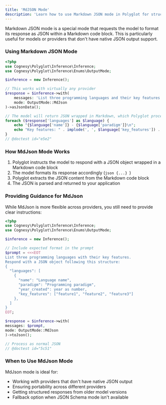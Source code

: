 ```yaml
---
title: 'MdJSON Mode'
description: 'Learn how to use Markdown JSON mode in Polyglot for structured LLM responses.'
---
```


Markdown JSON mode is a special mode that requests the model to format its response as JSON within a Markdown code block. This is particularly useful for models or providers that don't have native JSON output support.

### Using Markdown JSON Mode

```php
<?php
use Cognesy\Polyglot\Inference\Inference;
use Cognesy\Polyglot\Inference\Enums\OutputMode;

$inference = new Inference();

// This works with virtually any provider
$response = $inference->with(
    messages: 'List three programming languages and their key features.',
    mode: OutputMode::MdJson
)->asJsonData();

// The model will return JSON wrapped in Markdown, which Polyglot processes for you
foreach ($response['languages'] as $language) {
    echo "{$language['name']} - {$language['paradigm']}\n";
    echo "Key features: " . implode(', ', $language['key_features']) . "\n\n";
}
// @doctest id="e5e2"
```

### How MdJson Mode Works

1. Polyglot instructs the model to respond with a JSON object wrapped in a Markdown code block
2. The model formats its response accordingly (```json {...} ```)
3. Polyglot extracts the JSON content from the Markdown code block
4. The JSON is parsed and returned to your application

### Providing Guidance for MdJson

While MdJson is more flexible across providers, you still need to provide clear instructions:

```php
<?php
use Cognesy\Polyglot\Inference\Inference;
use Cognesy\Polyglot\Inference\Enums\OutputMode;

$inference = new Inference();

// Include expected format in the prompt
$prompt = <<<EOT
List three programming languages with their key features.
Respond with a JSON object following this structure:
{
  "languages": [
    {
      "name": "Language name",
      "paradigm": "Programming paradigm",
      "year_created": year as number,
      "key_features": ["feature1", "feature2", "feature3"]
    },
  ]
}
EOT;

$response = $inference->with(
messages: $prompt,
mode: OutputMode::MdJson
)->toJson();

// Process as normal JSON
// @doctest id="5c51"
```

### When to Use MdJson Mode

MdJson mode is ideal for:
- Working with providers that don't have native JSON output
- Ensuring portability across different providers
- Getting structured responses from older model versions
- Fallback option when JSON Schema mode isn't available
